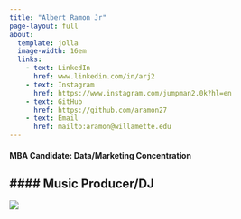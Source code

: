 ```yaml
---
title: "Albert Ramon Jr"
page-layout: full
about: 
  template: jolla
  image-width: 16em
  links:
    - text: LinkedIn
      href: www.linkedin.com/in/arj2
    - text: Instagram 
      href: https://www.instagram.com/jumpman2.0k?hl=en
    - text: GitHub
      href: https://github.com/aramon27
    - text: Email
      href: mailto:aramon@willamette.edu
---
```


#### MBA Candidate: Data/Marketing Concentration

#### Music Producer/DJ
---

![](images/IMG_8578-02.jpeg)
